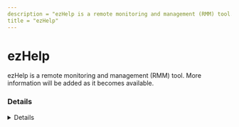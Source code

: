 ```yaml
---
description = "ezHelp is a remote monitoring and management (RMM) tool. More information will be added as it becomes available."
title = "ezHelp"
---
```




# ezHelp

ezHelp is a remote monitoring and management (RMM) tool. More information will be added as it becomes available.

### Details
<Details author={""}
         category={""}
         created={""}
         website={""}
         lastModified={"2/7/2024"}
         privileges={""}
         free={ false }
         verification={ false }
/>

#### Installation Paths
<Card code={ ["ezhelpclientmanager.exe", "ezHelpManager.exe", "ezhelpclient.exe"] }/>





### Forensic Artifacts




#### Network Artifacts
<EuiSpacer size="xl"/>
<NetworkArtifactsTable data={ [{"Description": "Known remote domains", "Domains": ["*.ezhelp.co.kr", "ezhelp.co.kr"], "Ports": []}] }/>




### Detections
- Detects potential network activity of ezHelp RMM tool
  - [Sigma Rule](https://github.com/magicsword-io/LOLRMM/blob/main/detections/sigma/ezhelp_network_sigma.yml)
- Detects potential processes activity of ezHelp RMM tool
  - [Sigma Rule](https://github.com/magicsword-io/LOLRMM/blob/main/detections/sigma/ezhelp_processes_sigma.yml)

### References
- [https://www.exhelp.co.kr](https://www.exhelp.co.kr)


